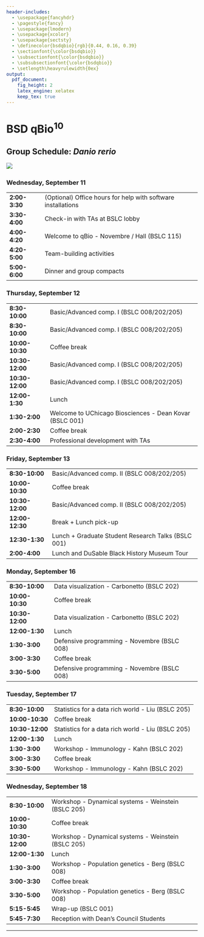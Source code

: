 ```yaml
---
header-includes:
  - \usepackage{fancyhdr}
  - \pagestyle{fancy}
  - \usepackage{lmodern}
  - \usepackage{xcolor}
  - \usepackage{sectsty}
  - \definecolor{bsdqbio}{rgb}{0.44, 0.16, 0.39}
  - \sectionfont{\color{bsdqbio}}
  - \subsectionfont{\color{bsdqbio}}
  - \subsubsectionfont{\color{bsdqbio}}
  - \setlength\heavyrulewidth{0ex}
output:
  pdf_document:
    fig_height: 2
    latex_engine: xelatex
    keep_tex: true
---
```

# BSD qBio$^{10}$ 

## Group Schedule: *Danio rerio*
 ![](https://github.com/StefanoAllesina/BSD-QBio5/raw/master/logo_group/Danio_rerio.png)     

### Wednesday, September 11 

------------------    --------------------------------------------------------------
**2:00-3:30**         (Optional) Office hours for help with software installations  
**3:30-4:00**         Check-in with TAs at BSLC lobby                               
**4:00-4:20**         Welcome to qBio - Novembre / Hall (BSLC 115)                  
**4:20-5:00**         Team-building activities                                      
**5:00-6:00**         Dinner and group compacts                                     
------------------    --------------------------------------------------------------

### Thursday, September 12 

------------------    --------------------------------------------------------------
**8:30-10:00**        Basic/Advanced comp. I (BSLC 008/202/205)                     
**8:30-10:00**        Basic/Advanced comp. I (BSLC 008/202/205)                     
**10:00-10:30**       Coffee break                                                  
**10:30-12:00**       Basic/Advanced comp. I (BSLC 008/202/205)                     
**10:30-12:00**       Basic/Advanced comp. I (BSLC 008/202/205)                     
**12:00-1:30**        Lunch                                                         
**1:30-2:00**         Welcome to UChicago Biosciences - Dean Kovar (BSLC 001)       
**2:00-2:30**         Coffee break                                                  
**2:30-4:00**         Professional development with TAs                             
------------------    --------------------------------------------------------------

### Friday, September 13 

------------------    --------------------------------------------------------------
**8:30-10:00**        Basic/Advanced comp. II (BSLC 008/202/205)                    
**10:00-10:30**       Coffee break                                                  
**10:30-12:00**       Basic/Advanced comp. II (BSLC 008/202/205)                    
**12:00-12:30**       Break + Lunch pick-up                                         
**12:30-1:30**        Lunch + Graduate Student Research Talks (BSLC 001)            
**2:00-4:00**          Lunch and DuSable Black History Museum Tour                  
------------------    --------------------------------------------------------------

### Monday, September 16 

------------------    --------------------------------------------------------------
**8:30-10:00**        Data visualization - Carbonetto (BSLC 202)                    
**10:00-10:30**       Coffee break                                                  
**10:30-12:00**       Data visualization - Carbonetto (BSLC 202)                    
**12:00-1:30**        Lunch                                                         
**1:30-3:00**         Defensive programming - Novembre (BSLC 008)                   
**3:00-3:30**         Coffee break                                                  
**3:30-5:00**         Defensive programming - Novembre (BSLC 008)                   
------------------    --------------------------------------------------------------

### Tuesday, September 17 

------------------    --------------------------------------------------------------
**8:30-10:00**        Statistics for a data rich world - Liu (BSLC 205)             
**10:00-10:30**       Coffee break                                                  
**10:30-12:00**       Statistics for a data rich world - Liu (BSLC 205)             
**12:00-1:30**        Lunch                                                         
**1:30-3:00**         Workshop - Immunology - Kahn (BSLC 202)                       
**3:00-3:30**         Coffee break                                                  
**3:30-5:00**         Workshop - Immunology - Kahn (BSLC 202)                       
------------------    --------------------------------------------------------------

### Wednesday, September 18 

------------------    --------------------------------------------------------------
**8:30-10:00**        Workshop - Dynamical systems - Weinstein (BSLC 205)           
**10:00-10:30**       Coffee break                                                  
**10:30-12:00**       Workshop - Dynamical systems - Weinstein (BSLC 205)           
**12:00-1:30**        Lunch                                                         
**1:30-3:00**         Workshop - Population genetics - Berg (BSLC 008)              
**3:00-3:30**         Coffee break                                                  
**3:30-5:00**         Workshop - Population genetics - Berg (BSLC 008)              
**5:15-5:45**         Wrap-up (BSLC 001)                                            
**5:45-7:30**         Reception with Dean's Council Students                        
------------------    --------------------------------------------------------------



-------

